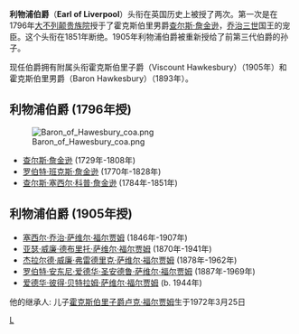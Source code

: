 '''利物浦伯爵'''（'''Earl of Liverpool'''）头衔在英国历史上被授了两次。第一次是在1796年[[大不列颠贵族院|大不列颠贵族院]]授于了霍克斯伯里男爵[[利物浦伯爵(第一)|查尔斯·詹金逊]]，[[乔治三世_(英国)|乔治三世]]国王的宠臣。这个头衔在1851年断绝。1905年利物浦伯爵被重新授给了前第三代伯爵的孙子。

现任伯爵拥有附属头衔霍克斯伯里子爵（Viscount Hawkesbury）（1905年）和霍克斯伯里男爵（Baron Hawkesbury）（1893年）。

==利物浦伯爵 (1796年授)==
[[File:Baron_of_Hawesbury_coa.png|thumb]]
*[[查尔斯·詹金逊|查尔斯·詹金逊]] (1729年-1808年)
*[[罗伯特·班克斯·詹金逊|罗伯特·班克斯·詹金逊]] (1770年-1828年)
*[[查尔斯·塞西尔·科普·詹金逊|查尔斯·塞西尔·科普·詹金逊]] (1784年-1851年)

==利物浦伯爵 (1905年授)==
*[[塞西尔·乔治·萨维尔·福尔贾姆|塞西尔·乔治·萨维尔·福尔贾姆]] (1846年-1907年)
*[[亚瑟·福尔贾姆|亚瑟·威廉·德布里托·萨维尔·福尔贾姆]] (1870年-1941年)
*[[杰拉尔德·威廉·弗雷德里克·萨维尔·福尔贾姆|杰拉尔德·威廉·弗雷德里克·萨维尔·福尔贾姆]] (1878年-1962年)
*[[罗伯特·安东尼·爱德华·圣安德鲁·萨维尔·福尔贾姆|罗伯特·安东尼·爱德华·圣安德鲁·萨维尔·福尔贾姆]] (1887年-1969年)
*[[爱德华·彼得·贝特拉姆·萨维尔·福尔贾姆|爱德华·彼得·贝特拉姆·萨维尔·福尔贾姆]] (b. 1944年)
他的继承人: 儿子[[卢克·福尔贾姆|霍克斯伯里子爵卢克·福尔贾姆]]生于1972年3月25日

{{利物浦伯爵}}
{{現存不列顛伯爵爵位}}
[[Category:英国伯爵|L]]